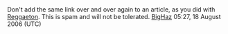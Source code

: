 <article id="6531862" title=User talk:LunyTunes007>
	<talkpage id="6531862" title="User talk:LunyTunes007">
Don't add the same link over and over again to an article, as you did with [[Reggaeton]]. This is spam and will not be tolerated. [[User:BigHaz|BigHaz]] 05:27, 18 August 2006 (UTC)
	</talkpage>
</article>